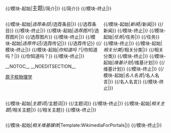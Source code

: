 <!-- 此主题利用subst:box 制作  -->
{{browsebar}}
<div style="float:right; width:100%">
{{/模块-起始|<big>{{PAGENAME}}主题</big>|{{FULLPAGENAME}}/简介|}}
{{{{FULLPAGENAME}}/简介}}
{{/模块-终止|}}
</div>
<div style="float:left; width:60%;"> <!-- This width added to the the margin below to equal 99%-->
{{/模块-起始|''选荐条目''|{{FULLPAGENAME}}/选荐条目|}} 
{{{{FULLPAGENAME}}/选荐条目}}
{{/模块-终止|}}
{{/模块-起始|''选荐图片''|{{FULLPAGENAME}}/选荐图片|}} 
{{{{FULLPAGENAME}}/选荐图片}}
{{/模块-终止|}}
{{/模块-起始|''选荐传记''|{{FULLPAGENAME}}/选荐传记|}} 
{{{{FULLPAGENAME}}/选荐传记}}
{{/模块-终止|}}
{{/模块-起始|''你知道吗？''|{{FULLPAGENAME}}/你知道吗？|}}
{{{{FULLPAGENAME}}/你知道吗？}}
{{/模块-终止|}}
</div>
<div style="float:right; width:39%"> <!-- This margin should be right of the above -->
{{/模块-起始|''{{PAGENAME}}新闻''|{{FULLPAGENAME}}/新闻|}}
{{{{FULLPAGENAME}}/新闻}}
{{/模块-终止|}}
{{/模块-起始|''任务''|{{FULLPAGENAME}}/任务|}}
{{{{FULLPAGENAME}}/任务}}
{{/模块-终止|}}
{{/模块-起始|''相关分类''|{{FULLPAGENAME}}/相关分类|}}
{{{{FULLPAGENAME}}/相关分类}}
{{/模块-终止|}}
{{/模块-起始|''维基计划''|{{FULLPAGENAME}}/维基计划|}} 
{{{{FULLPAGENAME}}/维基计划}}
{{/模块-终止|}}
{{/模块-起始|''名人名言''|{{FULLPAGENAME}}/名人名言|}}
{{{{FULLPAGENAME}}/名人名言}}
{{/模块-终止|}}
</div>
<div style="float:right; width:100%">
{{/模块-起始|''{{PAGENAME}}主题词''|{{FULLPAGENAME}}/{{PAGENAME}}主题词|}}   
{{{{FULLPAGENAME}}/{{PAGENAME}}主题词}}
{{/模块-终止|}}
{{/模块-起始|''相关主题''|{{FULLPAGENAME}}/相关主题|}} 
{{{{FULLPAGENAME}}/相关主题}}
{{/模块-终止|}}
</div>
<div style="float:right;
width:100%">
{{/模块-起始|''相关维基媒体''|Template:WikimediaForPortals|}}
{{WikimediaForPortals}}
{{/模块-终止|}}
{{portals}}
</div>
{{Purgepage}}
__NOTOC__ __NOEDITSECTION__
[[Category:物理专题|原子核物理学]]